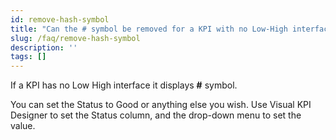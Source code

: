 ```yaml
---
id: remove-hash-symbol
title: "Can the # symbol be removed for a KPI with no Low-High interface?"
slug: /faq/remove-hash-symbol
description: ''
tags: []
---
```


If a KPI has no Low High interface it displays **#** symbol.

You can set the Status to Good or anything else you wish. Use Visual KPI Designer to set the Status column, and the drop-down menu to set the value.